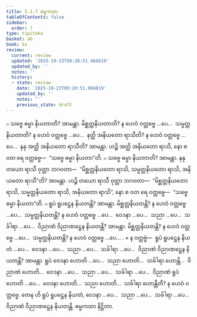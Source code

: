 ```yaml
---
title: 5.1.7 ဓမ္မကထာ
tableOfContents: false
sidebar:
  order: 7
type: tipitaka
basket: ab
book: kv
review:
  current: review
  updated: '2025-10-23T09:20:51.966819'
  updated_by: ''
  notes: ''
  history:
  - state: review
    date: '2025-10-23T09:20:51.966819'
    updated_by: ''
    notes: ''
    previous_state: draft
---
```



<ReviewStatus review={frontmatter.review} showDetails={true} />

<HypothesisAnnotation frontmatter={frontmatter} />

<DynamicBreadcrumb />

<Division number="887" book="kv" e="ch" v="32" p="440">

<Paragraph number="2724" book="kv">
๐ သဗ္ဗေ ဓမ္မာ နိယတာတိ? အာမန္တာ. မိစ္ဆတ္တနိယတာတိ? န ဟေဝံ ဝတ္တဗ္ဗေ …ပေ…  သမ္မတ္တနိယတာတိ? န ဟေဝံ ဝတ္တဗ္ဗေ …ပေ…  နတ္ထိ အနိယတော ရာသီတိ? န ဟေဝံ ဝတ္တဗ္ဗေ …ပေ…  နနု အတ္ထိ အနိယတော ရာသီတိ? အာမန္တာ. ဟဉ္စိ အတ္ထိ အနိယတော ရာသိ, နော စ ဝတ ရေ ဝတ္တဗ္ဗေ—  “သဗ္ဗေ ဓမ္မာ နိယတာ”တိ.
</Paragraph>

<Paragraph number="2725" book="kv">
๐ သဗ္ဗေ ဓမ္မာ နိယတာတိ? အာမန္တာ. နနု တယော ရာသီ ဝုတ္တာ ဘဂဝတာ—  “မိစ္ဆတ္တနိယတော ရာသိ, သမ္မတ္တနိယတော ရာသိ, အနိယတော ရာသီ”တိ? အာမန္တာ. ဟဉ္စိ တယော ရာသီ ဝုတ္တာ ဘဂဝတာ—  “မိစ္ဆတ္တနိယတော ရာသိ, သမ္မတ္တနိယတော ရာသိ, အနိယတော ရာသိ”, နော စ ဝတ ရေ ဝတ္တဗ္ဗေ—  “သဗ္ဗေ ဓမ္မာ နိယတာ”တိ.
</Paragraph>

<Paragraph number="2726" book="kv">
๐ ရူပံ ရူပဋ္ဌေန နိယတန္တိ? အာမန္တာ. မိစ္ဆတ္တနိယတန္တိ? န ဟေဝံ ဝတ္တဗ္ဗေ …ပေ…  သမ္မတ္တနိယတန္တိ? န ဟေဝံ ဝတ္တဗ္ဗေ …ပေ…  ဝေဒနာ …ပေ…  သညာ …ပေ…  သင်္ခါရာ …ပေ…  ဝိညာဏံ ဝိညာဏဋ္ဌေန နိယတန္တိ? အာမန္တာ. မိစ္ဆတ္တနိယတန္တိ? န ဟေဝံ ဝတ္တဗ္ဗေ …ပေ…  သမ္မတ္တနိယတန္တိ? န ဟေဝံ ဝတ္တဗ္ဗေ …ပေ… .
</Paragraph>

</Division>
<Division number="888" book="kv" e="ch" v="32" p="440">

<Paragraph number="2727" book="kv">
× န ဝတ္တဗ္ဗံ—  ရူပံ ရူပဋ္ဌေန နိယတံ …ပေ…  ဝေဒနာ …ပေ…  သညာ …ပေ…  သင်္ခါရာ …ပေ…  ဝိညာဏံ ဝိညာဏဋ္ဌေန နိယတန္တိ? အာမန္တာ. ရူပံ ဝေဒနာ ဟောတိ …ပေ…  သညာ ဟောတိ…  သင်္ခါရာ ဟောန္တိ…  ဝိညာဏံ ဟောတိ…  ဝေဒနာ …ပေ…  သညာ …ပေ…  သင်္ခါရာ …ပေ…  ဝိညာဏံ ရူပံ ဟောတိ …ပေ…  ဝေဒနာ ဟောတိ…  သညာ ဟောတိ…  သင်္ခါရာ ဟောန္တီတိ? န ဟေဝံ ဝတ္တဗ္ဗေ. တေန ဟိ ရူပံ ရူပဋ္ဌေန နိယတံ, ဝေဒနာ …ပေ…  သညာ …ပေ…  သင်္ခါရာ …ပေ…  ဝိညာဏံ ဝိညာဏဋ္ဌေန နိယတန္တိ.

</Paragraph>
</Division>

<Paragraph number="2728" type="center" book="kv">
ဓမ္မကထာ နိဋ္ဌိတာ.
</Paragraph>